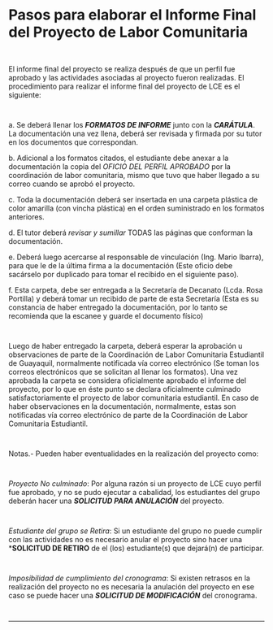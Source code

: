 # Pasos para elaborar el Informe Final del Proyecto de Labor Comunitaria
~~~
 
~~~
El informe final del proyecto se realiza después de que un perfil fue aprobado y las actividades asociadas al proyecto fueron realizadas. El procedimiento para realizar el informe final del proyecto de LCE es el siguiente:
~~~
 
~~~
a. Se deberá llenar los ***FORMATOS DE INFORME*** junto con la ***CARÁTULA***. La documentación una vez llena, deberá ser revisada y firmada por su tutor en los documentos que correspondan.

b. Adicional a los formatos citados, el estudiante debe anexar a la documentación la copia del *OFICIO DEL PERFIL APROBADO* por la coordinación de labor comunitaria, mismo que tuvo que haber llegado a su correo cuando se aprobó el proyecto.

c. Toda la documentación deberá ser insertada en una carpeta plástica de color amarilla (con vincha plástica) en el orden suministrado en los formatos anteriores.

d. El tutor deberá *revisar y sumillar* TODAS las páginas que conforman la documentación.

e. Deberá luego acercarse al responsable de vinculación (Ing. Mario Ibarra), para que le de la última firma a la documentación (Este oficio debe sacárselo por duplicado para tomar el recibido en el siguiente paso).

f. Esta carpeta, debe ser entregada a la Secretaría de Decanato (Lcda. Rosa Portilla) y deberá tomar un recibido de parte de esta Secretaría (Esta es su constancia de haber entregado la documentación, por lo tanto se recomienda que la escanee y guarde el documento físico)
~~~
 
~~~
Luego de haber entregado la carpeta, deberá esperar la aprobación u observaciones de parte de la Coordinación de Labor Comunitaria Estudiantil de Guayaquil, normalmente notificada vía correo electrónico (Se toman los correos electrónicos que se solicitan al llenar los formatos).
Una vez aprobada la carpeta se considera oficialmente aprobado el informe del proyecto, por lo que en éste punto se declara oficialmente culminado satisfactoriamente el proyecto de labor comunitaria estudiantil. En caso de haber observaciones en la documentación, normalmente, estas son notificadas vía correo electrónico de parte de la Coordinación de Labor Comunitaria Estudiantil.
~~~
 
~~~
Notas.- Pueden haber eventualidades en la realización del proyecto como:
~~~
 
~~~

*Proyecto No culminado*: Por alguna razón si un proyecto de LCE cuyo perfil fue aprobado, y no se pudo ejecutar a cabalidad, los estudiantes del grupo deberán hacer una ***SOLICITUD PARA ANULACIÓN*** del proyecto.
~~~
 
~~~
*Estudiante del grupo se Retira*: Si un estudiante del grupo no puede cumplir con las actividades no es necesario anular el proyecto sino hacer una ***SOLICITUD DE RETIRO** de el (los) estudiante(s) que dejará(n) de participar.
~~~
 
~~~
*Imposibilidad de cumplimiento del cronograma*: Si existen retrasos en la realización del proyecto no es necesaria la anulación del proyecto en ese caso se puede hacer una ***SOLICITUD DE MODIFICACIÓN*** del cronograma.
~~~
 
~~~
---